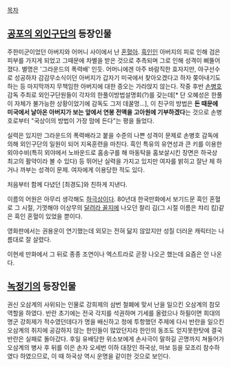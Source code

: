 [[목차]]
== [[공포의 외인구단]]의 등장인물 ==
주한미군이었던 아버지와 어머니 사이에서 난 [[혼혈]]아. [[흑인]]인 아버지의 피로 인해 검은 피부를 가지게 되었고 그때문에 차별을 받은 것으로 추측되며 그로 인해 성격이 삐뚤어졌다. 별명은 '그라운드의 폭력배' 인듯. 어머니에겐 아주 바람직한 효자지만, 야구선수로 성공하자 감감무소식이던 아버지가 갑자기 미국에서 찾아오겠다고 하자 쫒아내기도 하는 등 마지막까지 무책임한 아버지에 대한 증오는 가라앉지 않는다. 작중 후반 [[손병호]] 감독 주최로 외인구단원들이 각자의 한풀이방법설명회(?)를 갖는데[* 단 오혜성은 한풀이 자체가 불가능한 상황이었기에 감독도 그저 데꿀멍...], 이 친구의 방법은 '''돈 때문에 미국에서 날아온 아버지가 보는 앞에서 연봉 전액을 고아원에 기부하겠다'''는 것으로 손병호로부터 "국상이의 방법이 가장 맘에 든다"는 평을 들었다.

실력은 있지만 그라운드의 폭력배라고 붙을 수준의 나쁜 성격이 문제로 손병호 감독에 의해 외인구단의 일원이 되어 지옥훈련을 마친다. 흑인 특유의 유연성과 큰 키를 이용한 외야수비(특히 외야에서 노바운드로 홈송구를 해 마동탁을 홈보살시킨 장면은 하국상 최고의 활약이라 볼 수 있다) 등 뛰어난 실력을 가지고 있지만 여자를 밝히고 잘난 체 하거나 까부는 성격이 문제. 여자에게 이용당한 적도 있다.

처음부터 함께 다녔던 [최경도]와 친하게 지낸다.

이름의 어원은 아무리 생각해도 [[하극상]]이다. 80년대 한국만화에서 보기드문 흑인 혼혈로 그 시절, 기껏해야 이상무의 [[달려라 꼴지]]에 나오던 찰리 김(그 시절 이름은 챠리 킴)같은 흑인 혼혈이 있었을 뿐이다.

영화판에서는 권용운이 연기했는데 외모는 전혀 닮지 않았지만 성질 더러운 캐릭터는 나름대로 잘 살렸다.

이현세 만화에서 그 뒤로 종종 조연이나 엑스트라로 곧장 나오곤 했는데 요즘은 안 나온다.
== [[녹정기]]의 등장인물 ==
권신 오삼계의 사위되는 인물로 강희제의 삼번 철폐에 맞서 난을 일으킨 오삼계의 참모 역할을 하였다. 반란 초기에는 전국 각지를 석권하며 기세를 올렸으나 하필이면 희대의 명군 강희제가 적수였던데다가 명을 배신하고 청에 투항했던 주제에 다시 반란을 일으킨 오삼계의 취지에 공감하지 않는 한인들이 많았던지라 한인의 동조도 얻지못한탓에 결국 반란은 실패로 돌아갔다. 후일 유배당한 위소보에게 손사극이 말하길 곤명까지 쳐들어가 오삼계의 병사 후 뒤를 이은 손자 오세번 이하 대장인 하국상, 마보 등을 모조리 참수하였다 하였으므로, 이 때 하국상 역시 운명을 같이한 것으로 보인다.

